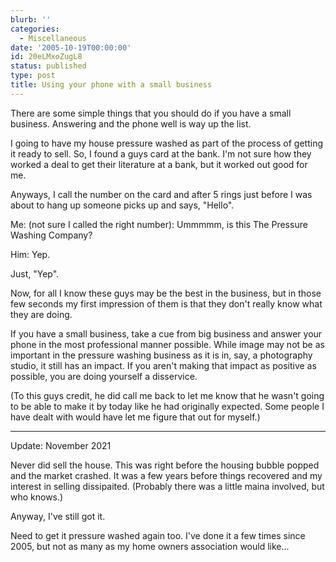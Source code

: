 ```yaml
---
blurb: ''
categories:
  - Miscellaneous
date: '2005-10-19T00:00:00'
id: 20eLMxoZugL8
status: published
type: post
title: Using your phone with a small business
---
```


There are some simple things that you should do if you have a small business. Answering and the phone well is way up the list.  

I going to have my house pressure washed as part of the process of getting it ready to sell. So, I found a guys card at the bank. I'm not sure how they worked a deal to get their literature at a bank, but it worked out good for me. 

Anyways, I call the number on the card and after 5 rings just before I was about to hang up someone picks up and says, "Hello".  

Me: (not sure I called the right number): Ummmmm, is this The Pressure Washing Company?  

Him: Yep.  

Just, "Yep". 

Now, for all I know these guys may be the best in the business, but in those few seconds my first impression of them is that they don't really know what they are doing.  

If you have a small business, take a cue from big business and answer your phone in the most professional manner possible. While image may not be as important in the pressure washing business as it is in, say, a photography studio, it still has an impact. If you aren't making that impact as positive as possible, you are doing yourself a disservice.  

(To this guys credit, he did call me back to let me know that he wasn't going to be able to make it by today like he had originally expected. Some people I have dealt with would have let me figure that out for myself.)

---

Update: November 2021

Never did sell the house. This was right before the housing bubble popped and the market crashed. It was a few years before things recovered and my interest in selling dissipaited. (Probably there was a little maina involved, but who knows.)

Anyway, I've still got it. 

Need to get it pressure washed again too. I've done it a few times since 2005, but not as many as my home owners association would like...



